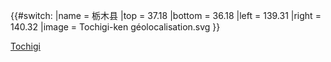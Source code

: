 {{#switch:{{{1}}}
|name   = 栃木县
|top    = 37.18
|bottom = 36.18
|left   = 139.31
|right  = 140.32
|image  = Tochigi-ken géolocalisation.svg
}}<noinclude>{{Location map/Info}}
[[Category:日本地理位置圖模板|Tochigi]]
</noinclude>